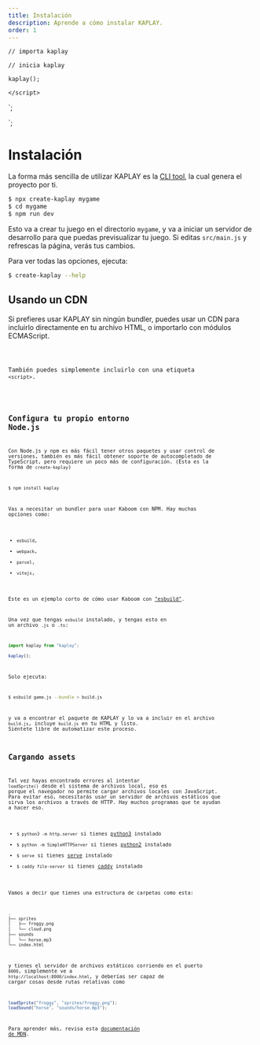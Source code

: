 ```yaml
---
title: Instalación
description: Aprende a cómo instalar KAPLAY.
order: 1
---
```



    // importa kaplay

    // inicia kaplay

    kaplay();

    </script>
`;

<script>
    kaplay();
</script>
`;

# Instalación

La forma más sencilla de utilizar KAPLAY es la [CLI tool](https://www.npmjs.com/package/create-kaplay), la cual genera el proyecto por ti.

```sh
$ npx create-kaplay mygame
$ cd mygame
$ npm run dev
```

Esto va a crear tu juego en el directorio `mygame`, y va a iniciar un servidor de desarrollo para que puedas previsualizar tu juego. Si editas `src/main.js` y refrescas la página, verás tus cambios.

Para ver todas las opciones, ejecuta:

```sh
$ create-kaplay --help
```

## Usando un CDN

Si prefieres usar KAPLAY sin ningún bundler, puedes usar un CDN para incluirlo directamente en tu archivo HTML,
o importarlo con módulos ECMAScript.

<Code code={ecmaImport} lang="html" />

También puedes simplemente incluirlo con una etiqueta `<script>`.

<Code code={jsImport} lang="html" />

## Configura tu propio entorno Node.js

Con Node.js y npm es más fácil tener otros paquetes y usar control de versiones, también es más fácil obtener soporte de autocompletado de TypeScript, pero requiere un poco más de configuración. (Esta es la forma de `create-kaplay`)

```sh
$ npm install kaplay
```

Vas a necesitar un bundler para usar Kaboom con NPM. Hay muchas opciones como:

- `esbuild`,
- `webpack`,
- `parcel`,
- `vitejs`,

Este es un ejemplo corto de cómo usar Kaboom con ["esbuild"](https://esbuild.github.io/).

Una vez que tengas `esbuild` instalado, y tengas esto en un archivo `.js` o `.ts`:

```js
import kaplay from "kaplay";

kaplay();
```

Solo ejecuta:

```sh
$ esbuild game.js --bundle > build.js
```

y va a encontrar el paquete de KAPLAY y lo va a incluir en el archivo `build.js`, incluye `build.js` en tu HTML y listo. Siéntete libre de automatizar este proceso.

## Cargando assets

Tal vez hayas encontrado errores al intentar `loadSprite()` desde el sistema de archivos local, eso es porque el navegador no permite cargar archivos locales con JavaScript. Para evitar eso, necesitarás usar un servidor de archivos estáticos que sirva los archivos a través de HTTP. Hay muchos programas que te ayudan a hacer eso.

- `$ python3 -m http.server` si tienes [python3](https://www.python.org) instalado
- `$ python -m SimpleHTTPServer` si tienes [python2](https://www.python.org) instalado
- `$ serve` si tienes [serve](https://github.com/vercel/serve) instalado
- `$ caddy file-server` si tienes [caddy](https://caddyserver.com/) instalado

Vamos a decir que tienes una estructura de carpetas como esta:

```sh
.
├── sprites
│   ├── froggy.png
│   └── cloud.png
├── sounds
│   └── horse.mp3
└── index.html
```

y tienes el servidor de archivos estáticos corriendo en el puerto `8000`, simplemente ve a `http://localhost:8000/index.html`, y deberías ser capaz de cargar cosas desde rutas relativas como

```js
loadSprite("froggy", "sprites/froggy.png");
loadSound("horse", "sounds/horse.mp3");
```

Para aprender más, revisa esta [documentación de MDN](https://developer.mozilla.org/es/docs/Learn/Common_questions/Tools_and_setup/set_up_a_local_testing_server).
